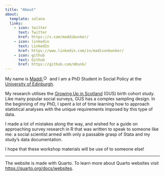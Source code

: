 ```yaml
---
title: "About"
about:
  template: solana
  links:
    - icon: twitter
      text: Twitter
      href: https://x.com/maddibunker/
    - icon: linkedin
      text: LinkedIn
      href: https://www.linkedin.com/in/madisonbunker/
    - icon: github
      text: Github
      href: https://github.com/mbunk/
---
```


My name is <a href="https://orcid.org/0009-0008-9636-2706">Maddi <img src="https://info.orcid.org/wp-content/uploads/2019/11/orcid_16x16.png" alt="ORCID logo" width="16" height="16"/></a> and I am a PhD Student in Social Policy at the [University of Edinburgh](https://www.sps.ed.ac.uk/staff/maddi-bunker).

My research utilises the [Growing Up in Scotland](https://growingupinscotland.org.uk/) (GUS) birth cohort study. Like many popular social surveys, GUS has a complex sampling design. In the beginning of my PhD, I spent a lot of time learning how to approach statistical analyses with the unique requirements imposed by this type of data.

I made a lot of mistakes along the way, and wished for a guide on approaching survey research in R that was written to speak to someone like me: a social scientist armed with only a passable grasp of Stata and my study's data documentation.

I hope that these workshop materials will be use of to someone else!

------------------------------------------------------------------------

The website is made with Quarto. To learn more about Quarto websites visit <https://quarto.org/docs/websites>.
